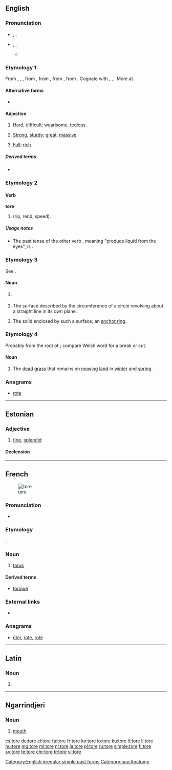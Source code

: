 {{also|Tore|töre|-tore}}
==English==

===Pronunciation===
* {{a|RP}} {{enPR|tô(r)}}, {{IPA|/tɔː(ɹ)/}}, {{X-SAMPA|/tO:(r\)/}}
* {{a|US}} {{enPR|tôr}}, {{IPA|/toʊɹ/|/tɔːɹ/}}, {{X-SAMPA|/toUr\/|/tO:r/}}
** {{rhymes|ɔː(r)}}

===Etymology 1===
From {{etyl|enm|en}} {{term|tor|lang=enm}}, {{term|tore|lang=enm}}, {{term|toor|lang=enm}}, from {{etyl|non|en}} {{term|tor-||pos=prefix|hard, difficult, wrong, bad|lang=non}}, from {{etyl|gem-pro|en}} {{term/t|gem-pro|*tuz-||hard, difficult, wrong, bad}}, from {{etyl|ine-pro|en}} {{term/t|ine-pro|*dus-||bad, ill, difficult}}, from {{etyl|ine-pro|en}} {{term/t|ine-pro|*dēwǝ-||to fail, be behind, be lacking}}. Cognate with {{etyl|goh|-}} {{term|zur-||mis-|pos=prefix|lang=goh}}, {{etyl|got|-}} {{term|𐍄𐌿𐌶-||tr=tuz-|hard, difficult|pos=prefix|lang=got|sc=Goth}}, {{etyl|grc|-}} {{term|δυσ-||tr=dys-|pos=prefix|bad, ill, difficult|lang=grc}}. More at {{l|en|dys-}}.

====Alternative forms====
* {{l|en|tor}}

====Adjective====
{{en-adj}}

# {{context|dialectal|or|obsolete|lang=en}} [[hard|Hard]], [[difficult]]; [[wearisome]], [[tedious]].
# {{context|dialectal|or|obsolete|lang=en}} [[strong|Strong]], [[sturdy]]; [[great]], [[massive]].
# {{context|dialectal|or|obsolete|lang=en}} [[full|Full]]; [[rich]].

=====Derived terms=====
* {{l|en|torely}}

===Etymology 2===

====Verb====
'''tore'''

# {{en-simple past of|tear}} (rip, rend, speed).

=====Usage notes=====
* The past tense of the other verb {{term|tear}}, meaning "produce liquid from the eyes", is {{term|teared}}.

===Etymology 3===
See {{term|torus|lang=en}}.

====Noun====
{{en-noun}}

# {{context|architecture|lang=en}} {{alternative form of|torus}}
# {{context|geometry|lang=en}} The surface described by the circumference of a circle revolving about a straight line in its own plane.
# The solid enclosed by such a surface; an [[anchor ring]].

===Etymology 4===
Probably from the root of {{term|tear|lang=en}}; compare Welsh word for a break or cut.

====Noun====
{{en-noun|-}}

# The [[dead]] [[grass]] that remains on [[mow]]ing [[land]] in [[winter]] and [[spring]].
#: {{rfquotek|Mortimer}}

{{Webster 1913}}

===Anagrams===
* [[rote#English|rote]]

[[Category:English irregular simple past forms]]

----

==Estonian==

===Adjective===
{{et-adj|toreda|toredat}}

# [[fine]], [[splendid]]

====Declension====
{{rfinfl|et|adjective}}

----

==French==
[[Image:Torus.jpg|thumb|tore]]

===Pronunciation===
* {{IPA|/tɔʁ/|lang=fr}}

===Etymology===
{{etyl|la|fr}} {{term|torus|lang=la}}.

===Noun===
{{fr-noun|m}}

# {{context|geometry|lang=fr}} [[torus]]

====Derived terms====
* [[torique]]

===External links===
* {{pedia|lang=fr}}

===Anagrams===
* [[ôter#French|ôter]], [[rote#French|rote]], [[roté#French|roté]]

----

==Latin==

===Noun===
{{la-noun-form|tore}}

# {{inflection of|torus|torus|voc|s|lang=la}}

----

==Ngarrindjeri==

===Noun===
{{head|nay|noun}}

# [[mouth]]

[[Category:nay:Anatomy]]

[[cs:tore]]
[[de:tore]]
[[el:tore]]
[[fa:tore]]
[[fr:tore]]
[[ko:tore]]
[[io:tore]]
[[ku:tore]]
[[lt:tore]]
[[li:tore]]
[[hu:tore]]
[[mg:tore]]
[[ml:tore]]
[[nl:tore]]
[[ja:tore]]
[[pl:tore]]
[[ru:tore]]
[[simple:tore]]
[[fi:tore]]
[[sv:tore]]
[[te:tore]]
[[chr:tore]]
[[tr:tore]]
[[vi:tore]]